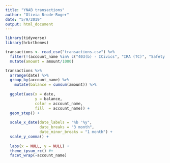 ```yaml
---
title: "YNAB transactions"
author: "Olivia Brode-Roger"
date: "5/9/2019"
output: html_document
---
```


```r
library(tidyverse)
library(hrbrthemes)
```

```r
transactions <- read_csv("transactions.csv") %>% 
  filter(!(account_name %in% c("403(b) - ICivics", "IRA (TC)", "Safety Net", "Taxable (TC)", "Security Deposit"))) %>% 
  mutate(amount = amount/1000)
```

```r
transactions %>%
  arrange(date) %>% 
  group_by(account_name) %>% 
    mutate(balance = cumsum(amount)) %>% 
  
  ggplot(aes(x = date,
             y = balance,
             color = account_name,
             fill  = account_name)) +
  geom_step() +
  
  scale_x_date(date_labels = "%b '%y",
               date_breaks = "3 month",
               date_minor_breaks = "1 month") +
  scale_y_comma() +
  
  labs(x = NULL, y = NULL) +
  theme_ipsum_rc() #+
  facet_wrap(~account_name)
```
